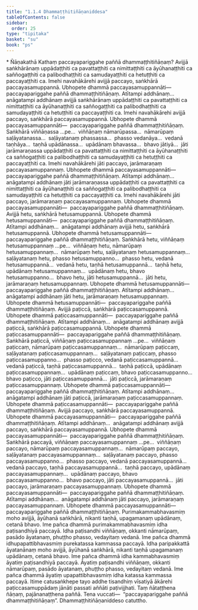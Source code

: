 ```yaml
---
title: "1.1.4 Dhammaṭṭhitiñāṇaniddesa"
tableOfContents: false
sidebar:
  order: 25
type: "tipitaka"
basket: "su"
book: "ps"
---
```



<DynamicBreadcrumb />

<Paragraph type="center" book="ps">
* Ñāṇakathā
</Paragraph>


<Division number="45" book="ps">

<Paragraph number="337" book="ps">
Kathaṃ paccayapariggahe paññā dhammaṭṭhitiñāṇaṃ? Avijjā saṅkhārānaṃ uppādaṭṭhiti ca pavattaṭṭhiti ca nimittaṭṭhiti ca āyūhanaṭṭhiti ca saññogaṭṭhiti ca palibodhaṭṭhiti ca samudayaṭṭhiti ca hetuṭṭhiti ca paccayaṭṭhiti ca. Imehi navahākārehi avijjā paccayo, saṅkhārā paccayasamuppannā. Ubhopete dhammā paccayasamuppannāti—  paccayapariggahe paññā dhammaṭṭhitiñāṇaṃ. Atītampi addhānaṃ…  anāgatampi addhānaṃ avijjā saṅkhārānaṃ uppādaṭṭhiti ca pavattaṭṭhiti ca nimittaṭṭhiti ca āyūhanaṭṭhiti ca saññogaṭṭhiti ca palibodhaṭṭhiti ca samudayaṭṭhiti ca hetuṭṭhiti ca paccayaṭṭhiti ca. Imehi navahākārehi avijjā paccayo, saṅkhārā paccayasamuppannā. Ubhopete dhammā paccayasamuppannāti—  paccayapariggahe paññā dhammaṭṭhitiñāṇaṃ.
</Paragraph>

<Paragraph number="338" book="ps">
Saṅkhārā viññāṇassa …pe…  viññāṇaṃ nāmarūpassa…  nāmarūpaṃ saḷāyatanassa…  saḷāyatanaṃ phassassa…  phasso vedanāya…  vedanā taṇhāya…  taṇhā upādānassa…  upādānaṃ bhavassa…  bhavo jātiyā…  jāti jarāmaraṇassa uppādaṭṭhiti ca pavattaṭṭhiti ca nimittaṭṭhiti ca āyūhanaṭṭhiti ca saññogaṭṭhiti ca palibodhaṭṭhiti ca samudayaṭṭhiti ca hetuṭṭhiti ca paccayaṭṭhiti ca. Imehi navahākārehi jāti paccayo, jarāmaraṇaṃ paccayasamuppannaṃ. Ubhopete dhammā paccayasamuppannāti—  paccayapariggahe paññā dhammaṭṭhitiñāṇaṃ. Atītampi addhānaṃ…  anāgatampi addhānaṃ jāti jarāmaraṇassa uppādaṭṭhiti ca pavattaṭṭhiti ca nimittaṭṭhiti ca āyūhanaṭṭhiti ca saññogaṭṭhiti ca palibodhaṭṭhiti ca samudayaṭṭhiti ca hetuṭṭhiti ca paccayaṭṭhiti ca. Imehi navahākārehi jāti paccayo, jarāmaraṇaṃ paccayasamuppannaṃ. Ubhopete dhammā paccayasamuppannāti—  paccayapariggahe paññā dhammaṭṭhitiñāṇaṃ.
</Paragraph>

</Division>
<Division number="46" book="ps">

<Paragraph number="339" book="ps">
Avijjā hetu, saṅkhārā hetusamuppannā. Ubhopete dhammā hetusamuppannāti—  paccayapariggahe paññā dhammaṭṭhitiñāṇaṃ. Atītampi addhānaṃ…  anāgatampi addhānaṃ avijjā hetu, saṅkhārā hetusamuppannā. Ubhopete dhammā hetusamuppannāti—  paccayapariggahe paññā dhammaṭṭhitiñāṇaṃ.
</Paragraph>

<Paragraph number="340" book="ps">
Saṅkhārā hetu, viññāṇaṃ hetusamuppannaṃ …pe…  viññāṇaṃ hetu, nāmarūpaṃ hetusamuppannaṃ…  nāmarūpaṃ hetu, saḷāyatanaṃ hetusamuppannaṃ…  saḷāyatanaṃ hetu, phasso hetusamuppanno…  phasso hetu, vedanā hetusamuppannā…  vedanā hetu, taṇhā hetusamuppannā…  taṇhā hetu, upādānaṃ hetusamuppannaṃ…  upādānaṃ hetu, bhavo hetusamuppanno…  bhavo hetu, jāti hetusamuppannā…  jāti hetu, jarāmaraṇaṃ hetusamuppannaṃ. Ubhopete dhammā hetusamuppannāti—  paccayapariggahe paññā dhammaṭṭhitiñāṇaṃ. Atītampi addhānaṃ…  anāgatampi addhānaṃ jāti hetu, jarāmaraṇaṃ hetusamuppannaṃ. Ubhopete dhammā hetusamuppannāti—  paccayapariggahe paññā dhammaṭṭhitiñāṇaṃ.
</Paragraph>

<Paragraph number="341" book="ps">
Avijjā paṭiccā, saṅkhārā paṭiccasamuppannā. Ubhopete dhammā paṭiccasamuppannāti—  paccayapariggahe paññā dhammaṭṭhitiñāṇaṃ. Atītampi addhānaṃ…  anāgatampi addhānaṃ avijjā paṭiccā, saṅkhārā paṭiccasamuppannā. Ubhopete dhammā paṭiccasamuppannāti—  paccayapariggahe paññā dhammaṭṭhitiñāṇaṃ.
</Paragraph>

<Paragraph number="342" book="ps">
Saṅkhārā paṭiccā, viññāṇaṃ paṭiccasamuppannaṃ …pe…  viññāṇaṃ paṭiccaṃ, nāmarūpaṃ paṭiccasamuppannaṃ…  nāmarūpaṃ paṭiccaṃ, saḷāyatanaṃ paṭiccasamuppannaṃ…  saḷāyatanaṃ paṭiccaṃ, phasso paṭiccasamuppanno…  phasso paṭicco, vedanā paṭiccasamuppannā…  vedanā paṭiccā, taṇhā paṭiccasamuppannā…  taṇhā paṭiccā, upādānaṃ paṭiccasamuppannaṃ…  upādānaṃ paṭiccaṃ, bhavo paṭiccasamuppanno…  bhavo paṭicco, jāti paṭiccasamuppannā…  jāti paṭiccā, jarāmaraṇaṃ paṭiccasamuppannaṃ. Ubhopete dhammā paṭiccasamuppannāti—  paccayapariggahe paññā dhammaṭṭhitiñāṇaṃ. Atītampi addhānaṃ…  anāgatampi addhānaṃ jāti paṭiccā, jarāmaraṇaṃ paṭiccasamuppannaṃ. Ubhopete dhammā paṭiccasamuppannāti—  paccayapariggahe paññā dhammaṭṭhitiñāṇaṃ.
</Paragraph>

<Paragraph number="343" book="ps">
Avijjā paccayo, saṅkhārā paccayasamuppannā. Ubhopete dhammā paccayasamuppannāti—  paccayapariggahe paññā dhammaṭṭhitiñāṇaṃ. Atītampi addhānaṃ…  anāgatampi addhānaṃ avijjā paccayo, saṅkhārā paccayasamuppannā. Ubhopete dhammā paccayasamuppannāti—  paccayapariggahe paññā dhammaṭṭhitiñāṇaṃ.
</Paragraph>

<Paragraph number="344" book="ps">
Saṅkhārā paccayā, viññāṇaṃ paccayasamuppannaṃ …pe…  viññāṇaṃ paccayo, nāmarūpaṃ paccayasamuppannaṃ…  nāmarūpaṃ paccayo, saḷāyatanaṃ paccayasamuppannaṃ…  saḷāyatanaṃ paccayo, phasso paccayasamuppanno…  phasso paccayo, vedanā paccayasamuppannā…  vedanā paccayo, taṇhā paccayasamuppannā…  taṇhā paccayo, upādānaṃ paccayasamuppannaṃ…  upādānaṃ paccayo, bhavo paccayasamuppanno…  bhavo paccayo, jāti paccayasamuppannā…  jāti paccayo, jarāmaraṇaṃ paccayasamuppannaṃ. Ubhopete dhammā paccayasamuppannāti—  paccayapariggahe paññā dhammaṭṭhitiñāṇaṃ. Atītampi addhānaṃ…  anāgatampi addhānaṃ jāti paccayo, jarāmaraṇaṃ paccayasamuppannaṃ. Ubhopete dhammā paccayasamuppannāti—  paccayapariggahe paññā dhammaṭṭhitiñāṇaṃ.
</Paragraph>

</Division>
<Division number="47" book="ps">

<Paragraph number="345" book="ps">
Purimakammabhavasmiṃ moho avijjā, āyūhanā saṅkhārā, nikanti taṇhā, upagamanaṃ upādānaṃ, cetanā bhavo. Ime pañca dhammā purimakammabhavasmiṃ idha paṭisandhiyā paccayā. Idha paṭisandhi viññāṇaṃ, okkanti nāmarūpaṃ, pasādo āyatanaṃ, phuṭṭho phasso, vedayitaṃ vedanā. Ime pañca dhammā idhupapattibhavasmiṃ purekatassa kammassa paccayā. Idha paripakkattā āyatanānaṃ moho avijjā, āyūhanā saṅkhārā, nikanti taṇhā upagamanaṃ upādānaṃ, cetanā bhavo. Ime pañca dhammā idha kammabhavasmiṃ āyatiṃ paṭisandhiyā paccayā. Āyatiṃ paṭisandhi viññāṇaṃ, okkanti nāmarūpaṃ, pasādo āyatanaṃ, phuṭṭho phasso, vedayitaṃ vedanā. Ime pañca dhammā āyatiṃ upapattibhavasmiṃ idha katassa kammassa paccayā. Itime catusaṅkhepe tayo addhe tisandhiṃ vīsatiyā ākārehi paṭiccasamuppādaṃ jānāti passati aññāti paṭivijjhati. Taṃ ñātaṭṭhena ñāṇaṃ, pajānanaṭṭhena paññā. Tena vuccati—  “paccayapariggahe paññā dhammaṭṭhitiñāṇaṃ”.

</Paragraph>
</Division>

<Paragraph number="346" type="center" book="ps">
Dhammaṭṭhitiñāṇaniddeso catuttho.
</Paragraph>